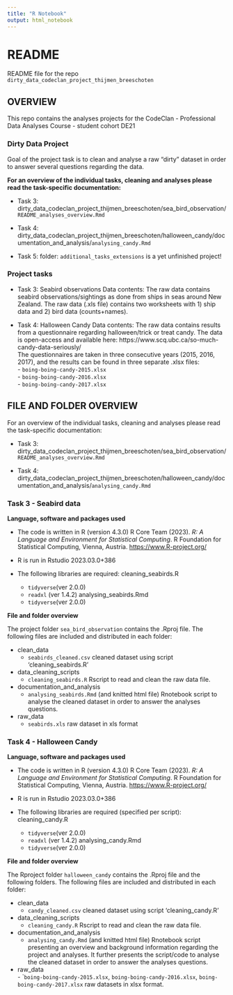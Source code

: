 ```yaml
---
title: "R Notebook"
output: html_notebook
---
```


# README 

README file for the repo `dirty_data_codeclan_project_thijmen_breeschoten`

## OVERVIEW

This repo contains the analyses projects for the 
CodeClan - Professional Data Analyses Course - student cohort DE21

### Dirty Data Project

Goal of the project task is to clean and analyse a raw "dirty" dataset in order to answer 
several questions regarding the data.

**For an overview of the individual tasks, cleaning and analyses please read the task-specific
documentation: **

* Task 3: 
  dirty_data_codeclan_project_thijmen_breeschoten/sea_bird_observation/`README_analyses_overview.Rmd`
  
* Task 4:
  dirty_data_codeclan_project_thijmen_breeschoten/halloween_candy/documentation_and_analysis/`analysing_candy.Rmd`
  
* Task 5:
  folder: `additional_tasks_extensions` is a yet unfinished project!


### Project tasks

* Task 3: Seabird observations
          Data contents:
          The raw data contains seabird observations/sightings as done from ships in seas 
          around New Zealand. The raw data (.xls file) contains two worksheets with 1)              ship data and 2) bird data (counts+names).
          
* Task 4: Halloween Candy
          Data contents:
          The raw data contains results from a questionnaire regarding halloween/trick or           treat candy.
          The data is open-access and available here: 
          https://www.scq.ubc.ca/so-much-candy-data-seriously/ <br>
          The questionnaires are taken in three consecutive years (2015, 2016, 2017), and
          the results can be found in three separate .xlsx files: <br>
          - `boing-boing-candy-2015.xlsx`   <br>
          - `boing-boing-candy-2016.xlsx`   <br>
          - `boing-boing-candy-2017.xlsx`   <br>

## FILE AND FOLDER OVERVIEW
For an overview of the individual tasks, cleaning and analyses please read the task-specific
documentation:

* Task 3: 
  dirty_data_codeclan_project_thijmen_breeschoten/sea_bird_observation/`README_analyses_overview.Rmd`
  
* Task 4:
  dirty_data_codeclan_project_thijmen_breeschoten/halloween_candy/documentation_and_analysis/`analysing_candy.Rmd`
  
### Task 3 - Seabird data

**Language, software and packages used**

  * The code is written in R (version 4.3.0)
    R Core Team (2023). _R: A Language and Environment for Statistical Computing_. 
    R Foundation for Statistical Computing, Vienna, Austria.
   <https://www.R-project.org/>

  * R is run in Rstudio 2023.03.0+386 

  * The following libraries are required:
    cleaning_seabirds.R
      - `tidyverse`(ver 2.0.0)
      - `readxl` (ver 1.4.2)
    analysing_seabirds.Rmd
      - `tidyverse`(ver 2.0.0)
  
**File and folder overview**

  The project folder `sea_bird_observation` contains the .Rproj file.
  The following files are included and distributed in each folder:

  * clean_data <br>
    - `seabirds_cleaned.csv` cleaned dataset using script 'cleaning_seabirds.R' <br>
  * data_cleaning_scripts <br>
    - `cleaning_seabirds.R` Rscript to read and clean the raw data file. <br>
  * documentation_and_analysis <br>
    - `analysing_seabirds.Rmd` (and knitted html file) Rnotebook script to analyse the
      cleaned dataset in order to answer the analyses questions. <br>
  * raw_data <br>
    - `seabirds.xls` raw dataset in xls format <br>
    
### Task 4 - Halloween Candy

**Language, software and packages used**

  * The code is written in R (version 4.3.0)
    R Core Team (2023). _R: A Language and Environment for Statistical Computing_. 
    R Foundation for Statistical Computing, Vienna, Austria.
    <https://www.R-project.org/>

  * R is run in Rstudio 2023.03.0+386 

  * The following libraries are required (specified per script):
    cleaning_candy.R
      - `tidyverse`(ver 2.0.0)
      - `readxl` (ver 1.4.2)
    analysing_candy.Rmd
      - `tidyverse`(ver 2.0.0)
  
**File and folder overview**

  The Rproject folder `halloween_candy` contains the .Rproj file and the following 
  folders.
  The following files are included and distributed in each folder:

  * clean_data <br>
       - `candy_cleaned.csv` cleaned dataset using script 'cleaning_candy.R' <br>
  * data_cleaning_scripts <br>
       - `cleaning_candy.R` Rscript to read and clean the raw data file. <br>
  * documentation_and_analysis <br>
       - `analysing_candy.Rmd` (and knitted html file) Rnotebook script presenting an 
       overview and background information regarding the project and analyses. 
       It further presents the script/code to analyse the cleaned dataset in order 
       to answer the analyses questions. <br>
  * raw_data <br>
        - ``boing-boing-candy-2015.xlsx`, `boing-boing-candy-2016.xlsx`,                                       `boing-boing-candy-2017.xlsx` raw datasets in xlsx format. <br>